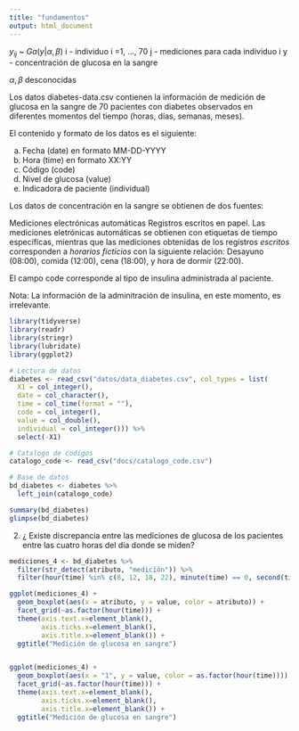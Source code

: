 ```yaml
---
title: "fundamentos"
output: html_document
---
```

$y_{ij}$ ~ $Ga(y|\alpha, \beta)$
i - individuo i =1, ..., 70
j - mediciones para cada individuo i
y - concentración de glucosa en la sangre

$\alpha, \beta$ desconocidas



Los datos diabetes-data.csv contienen la información de medición de glucosa en la sangre de 70 pacientes con diabetes observados en diferentes momentos del tiempo (horas, días, semanas, meses).

El contenido y formato de los datos es el siguiente:

a) Fecha (date) en formato MM-DD-YYYY
b) Hora (time) en formato XX:YY
c) Código (code)
d) Nivel de glucosa (value)
e) Indicadora de paciente (individual)

Los datos de concentración en la sangre se obtienen de dos fuentes:

Mediciones electrónicas automáticas
Registros escritos en papel.
Las mediciones eletrónicas automáticas se obtienen con etiquetas de tiempo específicas, mientras que las mediciones obtenidas de los registros *escritos* corresponden a *horarios ficticios* con la siguiente relación: Desayuno (08:00), comida (12:00), cena (18:00), y hora de dormir (22:00).

El campo code corresponde al tipo de insulina administrada al paciente.

Nota: La información de la adminitración de insulina, en este momento, es irrelevante.

```r
library(tidyverse)
library(readr)
library(stringr)
library(lubridate)
library(ggplot2)

# Lectura de datos
diabetes <- read_csv("datos/data_diabetes.csv", col_types = list(
  X1 = col_integer(),
  date = col_character(),
  time = col_time(format = ""),
  code = col_integer(),
  value = col_double(),
  individual = col_integer())) %>% 
  select(-X1)

# Catalogo de codigos
catalogo_code <- read_csv("docs/catalogo_code.csv")

```


```r
# Base de datos 
bd_diabetes <- diabetes %>% 
  left_join(catalogo_code)

summary(bd_diabetes)
glimpse(bd_diabetes)
```

2. ¿ Existe discrepancia entre las mediciones de glucosa de los pacientes entre las cuatro horas del día
donde se miden?


```r
mediciones_4 <- bd_diabetes %>%
  filter(str_detect(atributo, "medición")) %>% 
  filter(hour(time) %in% c(8, 12, 18, 22), minute(time) == 0, second(time) == 0)

ggplot(mediciones_4) +
  geom_boxplot(aes(x = atributo, y = value, color = atributo)) + 
  facet_grid(~as.factor(hour(time))) +
  theme(axis.text.x=element_blank(),
        axis.ticks.x=element_blank(),
        axis.title.x=element_blank()) +
  ggtitle("Medición de glucosa en sangre")


ggplot(mediciones_4) +
  geom_boxplot(aes(x = "1", y = value, color = as.factor(hour(time)))) + 
  facet_grid(~as.factor(hour(time))) +
  theme(axis.text.x=element_blank(),
        axis.ticks.x=element_blank(),
        axis.title.x=element_blank()) +
  ggtitle("Medición de glucosa en sangre")
```

